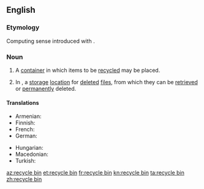==English==

===Etymology===
Computing sense introduced with {{w|Windows 95}}.

===Noun===
{{en-noun}}

# A [[container]] in which items to be [[recycled]] may be placed.
# {{context|computing|lang=en}} In {{w|Microsoft Windows}}, a [[storage]] [[location]] for [[delete]]d [[file]]s, from which they can be [[retrieved]] or [[permanently]] deleted.

====Translations====
{{trans-top|container}}
* Armenian: {{t|hy|զիբիլի վեդռո|tr=zibili vedro}}
* Finnish: {{t|fi|kierrätysastia}}
* French: {{t+|fr|corbeille|f}}
* German: {{t+|de|Papierkorb|m}}
{{trans-mid}}
* Hungarian: {{t|hu|lomtár}}
* Macedonian: {{t|mk|канта за рециклирање|f|sc=Cyrl|tr=kánta za reciklíranje}}
* Turkish: {{t|tr|geri dönüşüm kutusu}}
{{trans-bottom}}

[[az:recycle bin]]
[[et:recycle bin]]
[[fr:recycle bin]]
[[kn:recycle bin]]
[[ta:recycle bin]]
[[zh:recycle bin]]